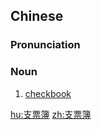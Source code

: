 ==Chinese==
{{zh-forms|type=21}}

===Pronunciation===
{{zh-pron
|m=zhīpiàobù
|c=zi1 piu3 bou6-2
|cat=n
}}

===Noun===
{{zh-noun}}

# [[checkbook]]

[[hu:支票簿]]
[[zh:支票簿]]
